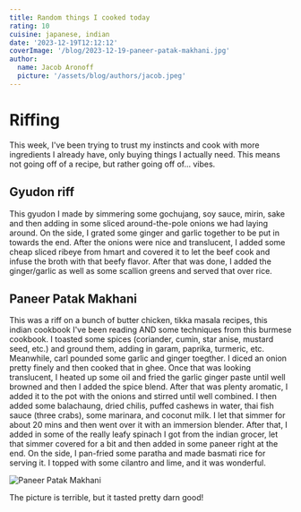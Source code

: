 ```yaml
---
title: Random things I cooked today
rating: 10
cuisine: japanese, indian
date: '2023-12-19T12:12:12'
coverImage: '/blog/2023-12-19-paneer-patak-makhani.jpg'
author:
  name: Jacob Aronoff
  picture: '/assets/blog/authors/jacob.jpeg'
---
```


# Riffing

This week, I've been trying to trust my instincts and cook with more ingredients I already have, only buying things I actually need. This means not going off of a recipe, but rather going off of... vibes.

## Gyudon riff

This gyudon I made by simmering some gochujang, soy sauce, mirin, sake and then adding in some sliced around-the-pole onions we had laying around. On the side, I grated some ginger and garlic together to be put in towards the end. After the onions were nice and translucent, I added some cheap sliced ribeye from hmart and covered it to let the beef cook and infuse the broth with that beefy flavor. After that was done, I added the ginger/garlic as well as some scallion greens and served that over rice.

## Paneer Patak Makhani

This was a riff on a bunch of butter chicken, tikka masala recipes, this indian cookbook I've been reading AND some techniques from this burmese cookbook. I toasted some spices (coriander, cumin, star anise, mustard seed, etc.) and ground them, adding in garam, paprika, turmeric, etc. Meanwhile, carl pounded some garlic and ginger toegther. I diced an onion pretty finely and then cooked that in ghee. Once that was looking translucent, I heated up some oil and fried the garlic ginger paste until well browned and then I added the spice blend. After that was plenty aromatic, I added it to the pot with the onions and stirred until well combined. I then added some balachaung, dried chilis, puffed cashews in water, thai fish sauce (three crabs), some marinara, and coconut milk. I let that simmer for about 20 mins and then went over it with an immersion blender. After that, I added in some of the really leafy spinach I got from the indian grocer, let that simmer covered for a bit and then added in some paneer right at the end. On the side, I pan-fried some paratha and made basmati rice for serving it. I topped with some cilantro and lime, and it was wonderful.

![Paneer Patak Makhani](/blog/2023-12-19-paneer-patak-makhani.jpg)

The picture is terrible, but it tasted pretty darn good!
